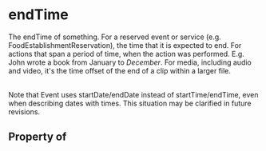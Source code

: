   

# endTime

The endTime of something. For a reserved event or service (e.g. FoodEstablishmentReservation), the time that it is expected to end. For actions that span a period of time, when the action was performed. E.g. John wrote a book from January to <em>December</em>. For media, including audio and video, it's the time offset of the end of a clip within a larger file.<br/><br/>

Note that Event uses startDate/endDate instead of startTime/endTime, even when describing dates with times. This situation may be clarified in future revisions.

## Property of



